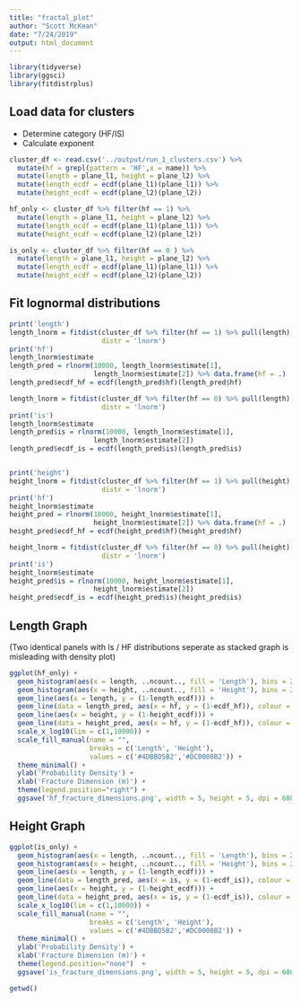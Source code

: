 ---
title: "fractal_plot"
author: "Scott McKean"
date: "7/24/2019"
output: html_document
---

```{r setup, include=FALSE}
library(tidyverse)
library(ggsci)
library(fitdistrplus)
```

## Load data for clusters

- Determine category (HF/IS)
- Calculate exponent


```{r}
cluster_df <- read.csv('../output/run_1_clusters.csv') %>% 
  mutate(hf = grepl(pattern = 'HF',x = name)) %>%
  mutate(length = plane_l1, height = plane_l2) %>%
  mutate(length_ecdf = ecdf(plane_l1)(plane_l1)) %>%
  mutate(height_ecdf = ecdf(plane_l2)(plane_l2))

hf_only <- cluster_df %>% filter(hf == 1) %>%
  mutate(length = plane_l1, height = plane_l2) %>%
  mutate(length_ecdf = ecdf(plane_l1)(plane_l1)) %>%
  mutate(height_ecdf = ecdf(plane_l2)(plane_l2))

is_only <- cluster_df %>% filter(hf == 0 ) %>%
  mutate(length = plane_l1, height = plane_l2) %>%
  mutate(length_ecdf = ecdf(plane_l1)(plane_l1)) %>%
  mutate(height_ecdf = ecdf(plane_l2)(plane_l2))
```

## Fit lognormal distributions

```{r}
print('length')
length_lnorm = fitdist(cluster_df %>% filter(hf == 1) %>% pull(length), 
                       distr = 'lnorm')
print('hf')
length_lnorm$estimate
length_pred = rlnorm(10000, length_lnorm$estimate[1], 
                     length_lnorm$estimate[2]) %>% data.frame(hf = .)
length_pred$ecdf_hf = ecdf(length_pred$hf)(length_pred$hf)

length_lnorm = fitdist(cluster_df %>% filter(hf == 0) %>% pull(length), 
                       distr = 'lnorm')
print('is')
length_lnorm$estimate
length_pred$is = rlnorm(10000, length_lnorm$estimate[1], 
                     length_lnorm$estimate[2])
length_pred$ecdf_is = ecdf(length_pred$is)(length_pred$is)


print('height')
height_lnorm = fitdist(cluster_df %>% filter(hf == 1) %>% pull(height), 
                       distr = 'lnorm')
print('hf')
height_lnorm$estimate
height_pred = rlnorm(10000, height_lnorm$estimate[1], 
                     height_lnorm$estimate[2]) %>% data.frame(hf = .)
height_pred$ecdf_hf = ecdf(height_pred$hf)(height_pred$hf)

height_lnorm = fitdist(cluster_df %>% filter(hf == 0) %>% pull(height), 
                       distr = 'lnorm')
print('is')
height_lnorm$estimate
height_pred$is = rlnorm(10000, height_lnorm$estimate[1], 
                     height_lnorm$estimate[2])
height_pred$ecdf_is = ecdf(height_pred$is)(height_pred$is)

```

## Length Graph 

(Two identical panels with Is / HF distributions seperate as stacked graph
is misleading with density plot)



```{r}
ggplot(hf_only) +
  geom_histogram(aes(x = length, ..ncount.., fill = 'Length'), bins = 25, alpha = 0.8) +
  geom_histogram(aes(x = height, ..ncount.., fill = 'Height'), bins = 25, alpha = 0.8) +
  geom_line(aes(x = length, y = (1-length_ecdf))) +
  geom_line(data = length_pred, aes(x = hf, y = (1-ecdf_hf)), colour = 'red') +
  geom_line(aes(x = height, y = (1-height_ecdf))) +
  geom_line(data = height_pred, aes(x = hf, y = (1-ecdf_hf)), colour = 'blue') +
  scale_x_log10(lim = c(1,10000)) +
  scale_fill_manual(name = "",
                    breaks = c('Length', 'Height'),
                    values = c('#4DBBD5B2','#DC0000B2')) +
  theme_minimal() +
  ylab('Probability Density') +
  xlab('Fracture Dimension (m)') +
  theme(legend.position="right") +
  ggsave('hf_fracture_dimensions.png', width = 5, height = 5, dpi = 600)
```

## Height Graph

```{r}
ggplot(is_only) +
  geom_histogram(aes(x = length, ..ncount.., fill = 'Length'), bins = 25, alpha = 0.8) +
  geom_histogram(aes(x = height, ..ncount.., fill = 'Height'), bins = 25, alpha = 0.8) +
  geom_line(aes(x = length, y = (1-length_ecdf))) +
  geom_line(data = length_pred, aes(x = is, y = (1-ecdf_is)), colour = 'red') +
  geom_line(aes(x = height, y = (1-height_ecdf))) +
  geom_line(data = height_pred, aes(x = is, y = (1-ecdf_is)), colour = 'blue') +
  scale_x_log10(lim = c(1,10000)) +
  scale_fill_manual(name = "",
                    breaks = c('Length', 'Height'),
                    values = c('#4DBBD5B2','#DC0000B2')) +
  theme_minimal() +
  ylab('Probability Density') +
  xlab('Fracture Dimension (m)') +
  theme(legend.position="none")  +
  ggsave('is_fracture_dimensions.png', width = 5, height = 5, dpi = 600)

getwd()
```
